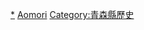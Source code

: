 {{Template:Category:日本都道府縣的行政區劃 (廢除)|青森縣}}

[[Category:青森縣的市町村|*]]
[[Category:日本已廢除的市町村|Aomori]]
[[Category:青森縣歷史|Category:青森縣歷史]]